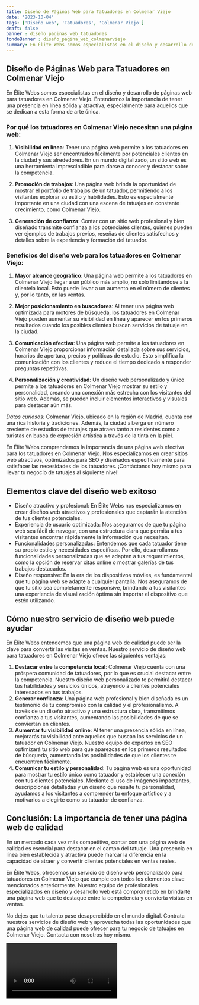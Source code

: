 ```yaml
---
title: Diseño de Páginas Web para Tatuadores en Colmenar Viejo
date: '2023-10-04'
tags: ['Diseño web', 'Tatuadores', 'Colmenar Viejo']
draft: false
banner : diseño_paginas_web_tatuadores
fondoBanner : diseño_pagina_web_colmenarviejo
summary: En Élite Webs somos especialistas en el diseño y desarrollo de páginas web para tatuadores en Colmenar Viejo. Entendemos la importancia de tener una presencia en línea sólida y atractiva, especialmente para aquellos que se dedican a esta forma de arte única.
---
```


## Diseño de Páginas Web para Tatuadores en Colmenar Viejo

En Élite Webs somos especialistas en el diseño y desarrollo de páginas web para tatuadores en Colmenar Viejo. Entendemos la importancia de tener una presencia en línea sólida y atractiva, especialmente para aquellos que se dedican a esta forma de arte única.

### Por qué los tatuadores en Colmenar Viejo necesitan una página web:

1. **Visibilidad en línea**: Tener una página web permite a los tatuadores en Colmenar Viejo ser encontrados fácilmente por potenciales clientes en la ciudad y sus alrededores. En un mundo digitalizado, un sitio web es una herramienta imprescindible para darse a conocer y destacar sobre la competencia.

2. **Promoción de trabajos**: Una página web brinda la oportunidad de mostrar el portfolio de trabajos de un tatuador, permitiendo a los visitantes explorar su estilo y habilidades. Esto es especialmente importante en una ciudad con una escena de tatuajes en constante crecimiento, como Colmenar Viejo.

3. **Generación de confianza**: Contar con un sitio web profesional y bien diseñado transmite confianza a los potenciales clientes, quienes pueden ver ejemplos de trabajos previos, reseñas de clientes satisfechos y detalles sobre la experiencia y formación del tatuador.

### Beneficios del diseño web para los tatuadores en Colmenar Viejo:

1. **Mayor alcance geográfico**: Una página web permite a los tatuadores en Colmenar Viejo llegar a un público más amplio, no solo limitándose a la clientela local. Esto puede llevar a un aumento en el número de clientes y, por lo tanto, en las ventas.

2. **Mejor posicionamiento en buscadores**: Al tener una página web optimizada para motores de búsqueda, los tatuadores en Colmenar Viejo pueden aumentar su visibilidad en línea y aparecer en los primeros resultados cuando los posibles clientes buscan servicios de tatuaje en la ciudad.

3. **Comunicación efectiva**: Una página web permite a los tatuadores en Colmenar Viejo proporcionar información detallada sobre sus servicios, horarios de apertura, precios y políticas de estudio. Esto simplifica la comunicación con los clientes y reduce el tiempo dedicado a responder preguntas repetitivas.

4. **Personalización y creatividad**: Un diseño web personalizado y único permite a los tatuadores en Colmenar Viejo mostrar su estilo y personalidad, creando una conexión más estrecha con los visitantes del sitio web. Además, se pueden incluir elementos interactivos y visuales para destacar aún más.

*Datos curiosos:* Colmenar Viejo, ubicado en la región de Madrid, cuenta con una rica historia y tradiciones. Además, la ciudad alberga un número creciente de estudios de tatuajes que atraen tanto a residentes como a turistas en busca de expresión artística a través de la tinta en la piel.

En Élite Webs comprendemos la importancia de una página web efectiva para los tatuadores en Colmenar Viejo. Nos especializamos en crear sitios web atractivos, optimizados para SEO y diseñados específicamente para satisfacer las necesidades de los tatuadores. ¡Contáctanos hoy mismo para llevar tu negocio de tatuajes al siguiente nivel!

<GifSeo />

<Cta />

## Elementos clave del diseño web exitoso

- Diseño atractivo y profesional: En Élite Webs nos especializamos en crear diseños web atractivos y profesionales que captarán la atención de tus clientes potenciales. 
- Experiencia de usuario optimizada: Nos aseguramos de que tu página web sea fácil de navegar, con una estructura clara que permita a tus visitantes encontrar rápidamente la información que necesitan.
- Funcionalidades personalizadas: Entendemos que cada tatuador tiene su propio estilo y necesidades específicas. Por ello, desarrollamos funcionalidades personalizadas que se adapten a tus requerimientos, como la opción de reservar citas online o mostrar galerías de tus trabajos destacados.
- Diseño responsive: En la era de los dispositivos móviles, es fundamental que tu página web se adapte a cualquier pantalla. Nos aseguramos de que tu sitio sea completamente responsive, brindando a tus visitantes una experiencia de visualización óptima sin importar el dispositivo que estén utilizando.

## Cómo nuestro servicio de diseño web puede ayudar

En Élite Webs entendemos que una página web de calidad puede ser la clave para convertir las visitas en ventas. Nuestro servicio de diseño web para tatuadores en Colmenar Viejo ofrece las siguientes ventajas:

1. **Destacar entre la competencia local**: Colmenar Viejo cuenta con una próspera comunidad de tatuadores, por lo que es crucial destacar entre la competencia. Nuestro diseño web personalizado te permitirá destacar tus habilidades y servicios únicos, atrayendo a clientes potenciales interesados en tus trabajos.
2. **Generar confianza**: Una página web profesional y bien diseñada es un testimonio de tu compromiso con la calidad y el profesionalismo. A través de un diseño atractivo y una estructura clara, transmitimos confianza a tus visitantes, aumentando las posibilidades de que se conviertan en clientes.
3. **Aumentar tu visibilidad online**: Al tener una presencia sólida en línea, mejorarás tu visibilidad ante aquellos que buscan los servicios de un tatuador en Colmenar Viejo. Nuestro equipo de expertos en SEO optimizará tu sitio web para que aparezcas en los primeros resultados de búsqueda, aumentando las posibilidades de que los clientes te encuentren fácilmente.
4. **Comunicar tu estilo y personalidad**: Tu página web es una oportunidad para mostrar tu estilo único como tatuador y establecer una conexión con tus clientes potenciales. Mediante el uso de imágenes impactantes, descripciones detalladas y un diseño que resalte tu personalidad, ayudamos a los visitantes a comprender tu enfoque artístico y a motivarlos a elegirte como su tatuador de confianza.

## Conclusión: La importancia de tener una página web de calidad

En un mercado cada vez más competitivo, contar con una página web de calidad es esencial para destacar en el campo del tatuaje. Una presencia en línea bien establecida y atractiva puede marcar la diferencia en la capacidad de atraer y convertir clientes potenciales en ventas reales.

En Élite Webs, ofrecemos un servicio de diseño web personalizado para tatuadores en Colmenar Viejo que cumple con todos los elementos clave mencionados anteriormente. Nuestro equipo de profesionales especializados en diseño y desarrollo web está comprometido en brindarte una página web que te destaque entre la competencia y convierta visitas en ventas.

No dejes que tu talento pase desapercibido en el mundo digital. Contrata nuestros servicios de diseño web y aprovecha todas las oportunidades que una página web de calidad puede ofrecer para tu negocio de tatuajes en Colmenar Viejo. Contacta con nosotros hoy mismo.

<Video />

<CtaBot job='Tatuadores' city='Colmenar Viejo'/>

<Gmaps query='Colmenar Viejo+españa+maps' />